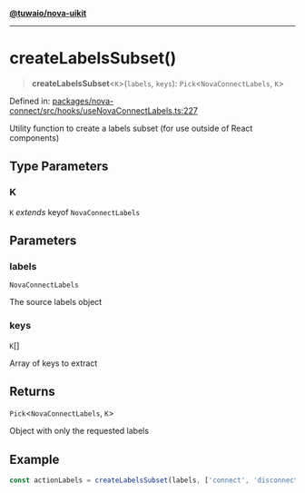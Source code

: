 [**@tuwaio/nova-uikit**](../../../../README.md)

***

# createLabelsSubset()

> **createLabelsSubset**\<`K`\>(`labels`, `keys`): `Pick`\<`NovaConnectLabels`, `K`\>

Defined in: [packages/nova-connect/src/hooks/useNovaConnectLabels.ts:227](https://github.com/TuwaIO/nova-uikit/blob/941686f5cef2d9d428cf81a1b76de3074dd4e31d/packages/nova-connect/src/hooks/useNovaConnectLabels.ts#L227)

Utility function to create a labels subset (for use outside of React components)

## Type Parameters

### K

`K` *extends* keyof `NovaConnectLabels`

## Parameters

### labels

`NovaConnectLabels`

The source labels object

### keys

`K`[]

Array of keys to extract

## Returns

`Pick`\<`NovaConnectLabels`, `K`\>

Object with only the requested labels

## Example

```typescript
const actionLabels = createLabelsSubset(labels, ['connect', 'disconnect', 'tryAgain']);
```
